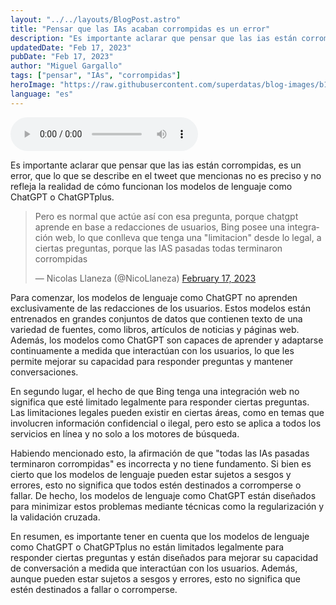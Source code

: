 ```yaml
---
layout: "../../layouts/BlogPost.astro"
title: "Pensar que las IAs acaban corrompidas es un error"
description: "Es importante aclarar que pensar que las ias están corrompidas, es un error, que lo que se describe en el tweet que mencionas no es preciso y no refleja la realidad de cómo funcionan los modelos de lenguaje como ChatGPT o ChatGPTplus."
updatedDate: "Feb 17, 2023"
pubDate: "Feb 17, 2023"
author: "Miguel Gargallo"
tags: ["pensar", "IAs", "corrompidas"]
heroImage: "https://raw.githubusercontent.com/superdatas/blog-images/b128108082f7c6f53e5d2f66832a8af6db1fd8b6/021723/building-chatgpt.svg"
language: "es"
---
```


<audio controls>
  <source src="https://github.com/superdatas/blog-audios/blob/main/pensar-ias-corrompidas.mp3?raw=true" type="audio/mp3" />
</audio> 

Es importante aclarar que pensar que las ias están corrompidas, es un error, que lo que se describe en el tweet que mencionas no es preciso y no refleja la realidad de cómo funcionan los modelos de lenguaje como ChatGPT o ChatGPTplus.

<blockquote class="twitter-tweet"><p lang="es" dir="ltr">Pero es normal que actúe así con esa pregunta, porque chatgpt aprende en base a redacciones de usuarios, Bing posee una integración web, lo que conlleva que tenga una &quot;limitacion&quot; desde lo legal, a ciertas preguntas, porque las IAS pasadas todas terminaron corrompidas</p>&mdash; Nicolas Llaneza (@NicoLlaneza) <a href="https://twitter.com/NicoLlaneza/status/1626558050172653568?ref_src=twsrc%5Etfw">February 17, 2023</a></blockquote> <script async src="https://platform.twitter.com/widgets.js" charset="utf-8"></script> 

Para comenzar, los modelos de lenguaje como ChatGPT no aprenden exclusivamente de las redacciones de los usuarios. Estos modelos están entrenados en grandes conjuntos de datos que contienen texto de una variedad de fuentes, como libros, artículos de noticias y páginas web. Además, los modelos como ChatGPT son capaces de aprender y adaptarse continuamente a medida que interactúan con los usuarios, lo que les permite mejorar su capacidad para responder preguntas y mantener conversaciones.

En segundo lugar, el hecho de que Bing tenga una integración web no significa que esté limitado legalmente para responder ciertas preguntas. Las limitaciones legales pueden existir en ciertas áreas, como en temas que involucren información confidencial o ilegal, pero esto se aplica a todos los servicios en línea y no solo a los motores de búsqueda.

Habiendo mencionado esto, la afirmación de que "todas las IAs pasadas terminaron corrompidas" es incorrecta y no tiene fundamento. Si bien es cierto que los modelos de lenguaje pueden estar sujetos a sesgos y errores, esto no significa que todos estén destinados a corromperse o fallar. De hecho, los modelos de lenguaje como ChatGPT están diseñados para minimizar estos problemas mediante técnicas como la regularización y la validación cruzada.

En resumen, es importante tener en cuenta que los modelos de lenguaje como ChatGPT o ChatGPTplus no están limitados legalmente para responder ciertas preguntas y están diseñados para mejorar su capacidad de conversación a medida que interactúan con los usuarios. Además, aunque pueden estar sujetos a sesgos y errores, esto no significa que estén destinados a fallar o corromperse.